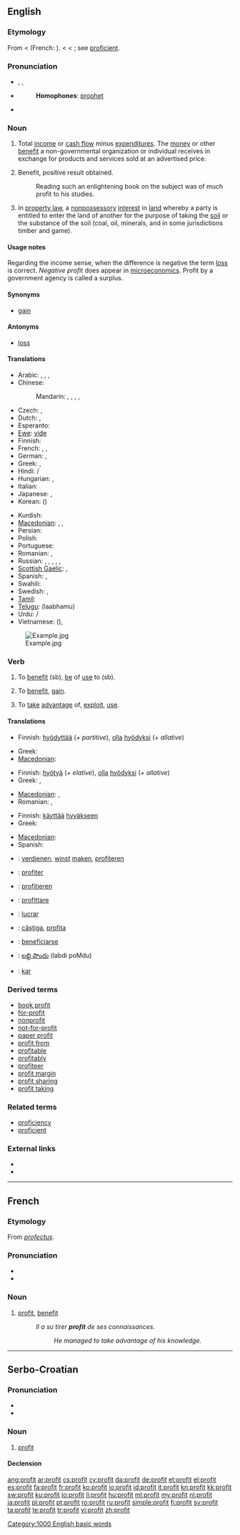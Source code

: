 {{wikipedia}}
{{also|Profit}}
==English==

===Etymology===
From {{etyl|enm}} {{term|profit|lang=enm}} < {{etyl|fro}} {{term|profit|lang=fro}} (French: {{term|lang=fr|profit}}). < {{etyl|la}} {{term|profectus||advance, progress, growth, increase, profit}} < {{term|proficere||to go forward, advance, make progress, be profitable or useful}}; see [[proficient]].

===Pronunciation===
* {{enPR|prŏf'it}}, {{IPA|/ˈprɒfət/}}, {{SAMPA|/"prQf@t/}}
* {{audio|en-us-profit.ogg|Audio (US)}}
*: '''Homophones''': [[prophet]]
* {{rhymes|ɒfɪt}}

===Noun===
{{en-noun}}

# Total [[income]] or [[cash flow]] minus [[expenditure]]s. The [[money]] or other [[benefit]] a non-governmental organization or individual receives in exchange for products and services sold at an advertised price.
# {{dated|literary}} Benefit, positive result obtained.
#: Reading such an enlightening book on the subject was of much profit to his studies.
# {{legal}} In [[property law]], a [[nonpossessory]] [[interest]] in [[land]] whereby a party is entitled to enter the land of another for the purpose of taking the [[soil]] or the substance of the soil (coal, oil, minerals, and in some jurisdictions timber and game).

====Usage notes====
Regarding the income sense, when the difference is negative the term [[loss]] is correct.  ''Negative profit'' does appear in [[microeconomics]].
Profit by a government agency is called a surplus.

====Synonyms====
* [[gain]]

====Antonyms====
* [[loss]]

====Translations====
{{trans-top|benefit}}
* Arabic: {{t|ar|ربح|m|tr=ribH|sc=Arab}}, {{t|ar|مكسب|m|tr=máksab|sc=Arab}}, {{t|ar|فائدة|f|tr=faa'ida|sc=Arab}}, {{t|ar|نفع|m|tr=nafH|sc=Arab}}
* Chinese:
*: Mandarin: {{t|cmn|贏利|sc=Hani}},  {{t|cmn|赢利|tr=yínglì|sc=Hani}},  {{t-|cmn|利潤|sc=Hani}},  {{t-|cmn|利润|tr=lìrùn|sc=Hani}},  {{t-|cmn|利益|tr=lìyì|sc=Hani}}
* Czech: {{t-|cs|zisk|m}}, {{t-|cs|prospěch|m}}
* Dutch: {{t+|nl|profijt|n}}, {{t+|nl|winst|f}}
* Esperanto: {{t+|eo|profito|xs=Esperanto}}
* [[Ewe]]: [[viɖe]]
* Finnish: {{t-|fi|tuotto}}
* French: {{t+|fr|profit|m}}, {{t+|fr|gain|m}}, {{t+|fr|bénéfice|m}}
* German: {{t+|de|Gewinn|m}}, {{t+|de|Profit|m}}
* Greek: {{t+|el|κέρδος|n|tr=kérdos}}, {{t+|el|όφελος|n|tr=ófelos}}
* Hindi: {{t|hi|फ़ायदा|m|tr=fāydā|sc=Deva}} / {{t|hi|फ़ाइदा|m|tr=fā'idā|sc=Deva}}
* Hungarian: {{t+|hu|haszon}}, {{t+|hu|profit}}
* Italian: {{t+|it|profitto|m}}
* Japanese: {{t+|ja|利益|tr=りえき, rieki}},  {{t-|ja|利潤|tr=りじゅん, rijun}}
* Korean: {{t|ko|이익|tr=iik|sc=Kore}} ({{t|ko|利益|sc=Kore}})
{{trans-mid}}
* Kurdish: {{ku-Arab|[[قازانج]]}}
* [[Macedonian]]: {{t|mk|заработка|f|tr=zarábotka}},  {{t|mk|добивка|f|tr=dóbivka}},  {{t-|mk|профит|m|tr=prófit}}
* Persian: {{t|fa|فایده|tr=fâyede|sc=fa-Arab}}
* Polish: {{t+|pl|zysk|m}}
* Portuguese: {{t+|pt|lucro|m}}
* Romanian: {{t+|ro|câştig|n}}, {{t+|ro|profit|f}}
* Russian: {{t|ru|прибыль|f|tr=príbyl’}}, {{t|ru|выгода|f|tr=výgoda}},  {{t+|ru|доход|m|tr=doxód}},  {{t|ru|нажива|f|tr=nažíva}},  {{t+|ru|польза|tr=pól'za}},  {{qualifier|obsolete}} {{t+|ru|профит|m|tr=profít}}
* [[Scottish Gaelic]]: {{t-|gd|math|m|xs=Scottish Gaelic}}, {{t|gd|prothaid|f}}
* Spanish: {{t-|es|ganancia|f}}, {{t+|es|beneficio|m}}
* Swahili: {{t+|sw|dahili|xs=Swahili}}
* Swedish: {{t+|sv|vinst}}, {{t|sv|förtjänst}}
* [[Tamil]]: {{t|ta|labam|xs=Tamil}}
* [[Telugu]]: {{t|te|లాభము}} (laabhamu)
* Urdu: {{t|ur|فایدہ|m|tr=fāyda|sc=ur-Arab}} / {{t|ur|فائدہ|m|tr=fā'ida|sc=ur-Arab}}
* Vietnamese: {{t|vi|lợi ích}} ({{t|vi|利益}}), {{t|vi|lợi}}
{{trans-bottom}}
[[File:Example.jpg]]

===Verb===
{{en-verb}}

# {{transitive}} To [[benefit]] (sb), [[be]] of [[use]] to (sb).
# {{context|intransitive|construed with '''from'''}} To [[benefit]], [[gain]].
# {{context|intransitive|construed with '''from'''}} To [[take]] [[advantage]] of, [[exploit]], [[use]].

====Translations====
{{trans-top|To benefit, be of use to}}
* Finnish: [[hyödyttää]] (''+ partitive''), [[olla#Finnish|olla]] [[hyöty|hyödyksi]] (''+ allative'')
{{trans-mid}}
* Greek: {{t|el|ευεργετώ|tr=evergetó}}
* [[Macedonian]]: {{t|mk|користи|tr=kóristi}}
{{trans-bottom}}

{{trans-top|To benefit, gain}}
* Finnish: [[hyötyä]] (''+ elative''), [[olla#Finnish|olla]] [[hyöty|hyödyksi]] (''+ allative'')
* Greek: {{t+|el|κερδίζω|tr=kerdízo}}, {{t+|el|ωφελούμαι|tr=ofeloúmai}}
{{trans-mid}}
* [[Macedonian]]: {{t|mk|искористува|tr=iskorístuva}},  {{t|mk|ќарува|tr=ḱáruva}}
* Romanian: {{t|ro|profita}}, {{t|ro|beneficia}}
{{trans-bottom}}

{{trans-top|To take advantage of, exploit, use}}
* Finnish: [[käyttää]] [[hyvä|hyväkse]][[-en#Finnish|en]]
* Greek: {{t+|el|κερδίζω|tr=kerdízo}}
{{trans-mid}}
* [[Macedonian]]: {{t|mk|искористува|tr=iskorístuva}}
* Spanish: {{t-|es|explotar}}
{{trans-bottom}}

{{checktrans-top}}
* {{ttbc|nl}}: [[verdienen]], [[winst]] [[maken]], [[profiteren]]
* {{ttbc|fr}}: [[profiter]]
* {{ttbc|de}}: [[profitieren]]
* {{ttbc|it}}: [[profittare]]
* {{ttbc|pt}}: [[lucrar]]
{{trans-mid}}
* {{ttbc|ro}}: [[câştiga]], [[profita]]
* {{ttbc|es}}: [[beneficiarse]]
* {{ttbc|te}}: [[లబ్ది పొందు]] (labdi poMdu)
* {{ttbc|tr}}: [[kar]]
{{trans-bottom}}

===Derived terms===
* [[book profit]]
* [[for-profit]]
* [[nonprofit]]
* [[not-for-profit]]
* [[paper profit]]
* [[profit from]]
* [[profitable]]
* [[profitably]]
* [[profiteer]]
* [[profit margin]]
* [[profit sharing]]
* [[profit taking]]

===Related terms===
* [[proficiency]]
* [[proficient]]

===External links===
* {{R:Webster 1913}}
* {{R:Century 1911}}

[[Category:1000 English basic words]]

----

==French==

===Etymology===
From {{etyl|la|fr}} ''[[profectus]]''.

===Pronunciation===
* {{IPA|/pʁɔ.fi/|lang=fr}}
* {{audio|Fr-profit.ogg|audio}}

===Noun===
{{fr-noun|m}}

# [[#Noun|profit]], [[benefit]]
#: ''Il a su tirer '''profit''' de ses connaissances.''
#:: ''He managed to take advantage of his knowledge.''

----

==Serbo-Croatian==

===Pronunciation===
* {{IPA|/prǒfiːt/|lang=sh}}
* {{hyphenation|pro|fit}}

===Noun===
{{sh-noun|g=m|head=pròfīt|r|профит|про̀фӣт}}

# [[#English|profit]]

====Declension====
{{sh-decl-noun
|pròfīt|profiti
|profíta|profita
|profitu|profitima
|profit|profite
|profite|profiti
|profitu|profitima
|profitom|profitima
}}

[[ang:profit]]
[[ar:profit]]
[[cs:profit]]
[[cy:profit]]
[[da:profit]]
[[de:profit]]
[[et:profit]]
[[el:profit]]
[[es:profit]]
[[fa:profit]]
[[fr:profit]]
[[ko:profit]]
[[io:profit]]
[[id:profit]]
[[it:profit]]
[[kn:profit]]
[[kk:profit]]
[[sw:profit]]
[[ku:profit]]
[[lo:profit]]
[[li:profit]]
[[hu:profit]]
[[ml:profit]]
[[my:profit]]
[[nl:profit]]
[[ja:profit]]
[[pl:profit]]
[[pt:profit]]
[[ro:profit]]
[[ru:profit]]
[[simple:profit]]
[[fi:profit]]
[[sv:profit]]
[[ta:profit]]
[[te:profit]]
[[tr:profit]]
[[vi:profit]]
[[zh:profit]]